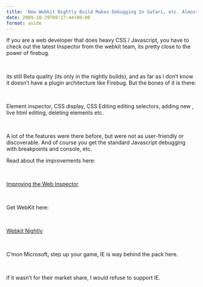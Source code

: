 ```yaml
---
title: 'New Webkit Nightly Build Makes Debugging In Safari, etc. Almost as Easy as FF &#038; Firebug'
date: 2009-10-29T09:17:44+00:00
format: aside
---
```

If you are a web developer that does heavy CSS / Javascript, you have to check out the latest Inspector from the webkit team, its pretty close to the power of firebug.

&nbsp;

its still Beta quality (its only in the nightly builds), and as far as I don&#8217;t know it doesn&#8217;t have a plugin architecture like Firebug. But the bones of it is there:

&nbsp;

Element inspector, CSS display, CSS Editing editing selectors, adding new , live html editing, deleting elements etc.

&nbsp;

A lot of the features were there before, but were not as user-friendly or discoverable. And of course you get the standard Javascript debugging with breakpoints and console, etc.

Read about the improvements here:

&nbsp;

[Improving the Web Inspector](http://blog.bogojoker.com/2009/10/improving-the-web-inspector/)

&nbsp;

Get WebKit here:

&nbsp;

[Webkit Nightly](http://nightly.webkit.org/)

&nbsp;

C&#8217;mon Microsoft, step up your game, IE is way behind the pack here.

&nbsp;

if it wasn&#8217;t for their market share, I would refuse to support IE.
